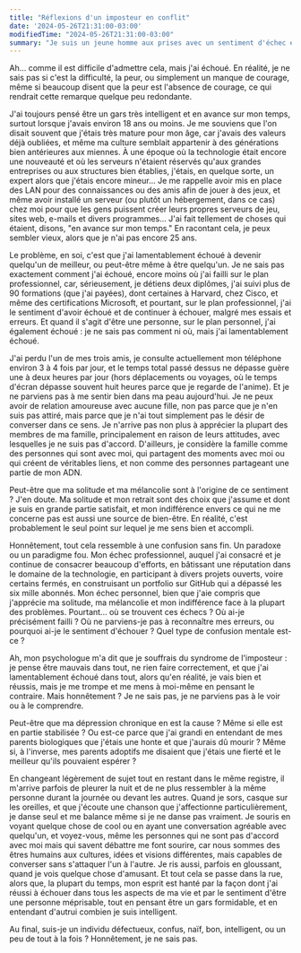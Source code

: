 ```yaml
---
title: "Réflexions d'un imposteur en conflit"
date: '2024-05-26T21:31:00-03:00'
modifiedTime: "2024-05-26T21:31:00-03:00"
summary: "Je suis un jeune homme aux prises avec un sentiment d'échec et le syndrome de l'imposteur, essayant de comprendre où j'ai dérapé malgré mes réussites."
---
```


Ah... comme il est difficile d'admettre cela, mais j'ai échoué. En réalité, je ne sais pas si c'est la difficulté, la peur, ou simplement un manque de courage, même si beaucoup disent que la peur est l'absence de courage, ce qui rendrait cette remarque quelque peu redondante.

J'ai toujours pensé être un gars très intelligent et en avance sur mon temps, surtout lorsque j'avais environ 18 ans ou moins. Je me souviens que l'on disait souvent que j'étais très mature pour mon âge, car j'avais des valeurs déjà oubliées, et même ma culture semblait appartenir à des générations bien antérieures aux miennes. À une époque où la technologie était encore une nouveauté et où les serveurs n'étaient réservés qu'aux grandes entreprises ou aux structures bien établies, j'étais, en quelque sorte, un expert alors que j'étais encore mineur... Je me rappelle avoir mis en place des LAN pour des connaissances ou des amis afin de jouer à des jeux, et même avoir installé un serveur (ou plutôt un hébergement, dans ce cas) chez moi pour que les gens puissent créer leurs propres serveurs de jeu, sites web, e-mails et divers programmes... J'ai fait tellement de choses qui étaient, disons, "en avance sur mon temps." En racontant cela, je peux sembler vieux, alors que je n'ai pas encore 25 ans.

Le problème, en soi, c'est que j'ai lamentablement échoué à devenir quelqu'un de meilleur, ou peut-être même à être quelqu'un. 
Je ne sais pas exactement comment j'ai échoué, encore moins où j'ai failli sur le plan professionnel, car, sérieusement, je détiens deux diplômes, j'ai suivi plus de 90 formations (que j'ai payées), dont certaines à Harvard, chez Cisco, et même des certifications Microsoft, et pourtant, sur le plan professionnel, j'ai le sentiment d'avoir échoué et de continuer à échouer, malgré mes essais et erreurs. Et quand il s'agit d'être une personne, sur le plan personnel, j'ai également échoué : je ne sais pas comment ni où, mais j'ai lamentablement échoué.

J'ai perdu l'un de mes trois amis, je consulte actuellement mon téléphone environ 3 à 4 fois par jour, et le temps total passé dessus ne dépasse guère une à deux heures par jour (hors déplacements ou voyages, où le temps d'écran dépasse souvent huit heures parce que je regarde de l'anime). Et je ne parviens pas à me sentir bien dans ma peau aujourd'hui. Je ne peux avoir de relation amoureuse avec aucune fille, non pas parce que je n'en suis pas attiré, mais parce que je n'ai tout simplement pas le désir de converser dans ce sens. Je n'arrive pas non plus à apprécier la plupart des membres de ma famille, principalement en raison de leurs attitudes, avec lesquelles je ne suis pas d'accord. D'ailleurs, je considère la famille comme des personnes qui sont avec moi, qui partagent des moments avec moi ou qui créent de véritables liens, et non comme des personnes partageant une partie de mon ADN.

Peut-être que ma solitude et ma mélancolie sont à l'origine de ce sentiment ? J'en doute.
Ma solitude et mon retrait sont des choix que j'assume et dont je suis en grande partie satisfait, et mon indifférence envers ce qui ne me concerne pas est aussi une source de bien-être. En réalité, c'est probablement le seul point sur lequel je me sens bien et accompli.

Honnêtement, tout cela ressemble à une confusion sans fin. Un paradoxe ou un paradigme fou.
Mon échec professionnel, auquel j'ai consacré et je continue de consacrer beaucoup d'efforts, en bâtissant une réputation dans le domaine de la technologie, en participant à divers projets ouverts, voire certains fermés, en construisant un portfolio sur GitHub qui a dépassé les six mille abonnés. Mon échec personnel, bien que j'aie compris que j'apprécie ma solitude, ma mélancolie et mon indifférence face à la plupart des problèmes. Pourtant... où se trouvent ces échecs ? Où ai-je précisément failli ? Où ne parviens-je pas à reconnaître mes erreurs, ou pourquoi ai-je le sentiment d'échouer ? Quel type de confusion mentale est-ce ?

Ah, mon psychologue m'a dit que je souffrais du syndrome de l'imposteur : je pense être mauvais dans tout, ne rien faire correctement, et que j'ai lamentablement échoué dans tout, alors qu'en réalité, je vais bien et réussis, mais je me trompe et me mens à moi-même en pensant le contraire. Mais honnêtement ? Je ne sais pas, je ne parviens pas à le voir ou à le comprendre.

Peut-être que ma dépression chronique en est la cause ? Même si elle est en partie stabilisée ? Ou est-ce parce que j'ai grandi en entendant de mes parents biologiques que j'étais une honte et que j'aurais dû mourir ? Même si, à l'inverse, mes parents adoptifs me disaient que j'étais une fierté et le meilleur qu'ils pouvaient espérer ?

En changeant légèrement de sujet tout en restant dans le même registre, il m'arrive parfois de pleurer la nuit et de ne plus ressembler à la même personne durant la journée ou devant les autres.
Quand je sors, casque sur les oreilles, et que j'écoute une chanson que j'affectionne particulièrement, je danse seul et me balance même si je ne danse pas vraiment. Je souris en voyant quelque chose de cool ou en ayant une conversation agréable avec quelqu'un, et voyez-vous, même les personnes qui ne sont pas d'accord avec moi mais qui savent débattre me font sourire, car nous sommes des êtres humains aux cultures, idées et visions différentes, mais capables de converser sans s'attaquer l'un à l'autre. Je ris aussi, parfois en gloussant, quand je vois quelque chose d'amusant. Et tout cela se passe dans la rue, alors que, la plupart du temps, mon esprit est hanté par la façon dont j'ai réussi à échouer dans tous les aspects de ma vie et par le sentiment d'être une personne méprisable, tout en pensant être un gars formidable, et en entendant d'autrui combien je suis intelligent.

Au final, suis-je un individu défectueux, confus, naïf, bon, intelligent, ou un peu de tout à la fois ? Honnêtement, je ne sais pas.
